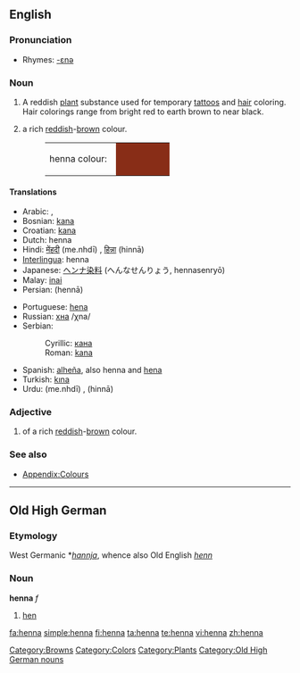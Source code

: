 {{see|Henna}}
{{wikipedia}}
==English==

===Pronunciation===
* Rhymes: [[Rhymes:English:-ɛnə|-ɛnə]]

===Noun===
{{en-noun}}

# A reddish [[plant]] substance used for temporary [[tattoo]]s and [[hair]] coloring. Hair colorings range from bright red to earth brown to near black.
# {{colour}} a rich [[red]]dish-[[brown]] colour.
#: <table><tr><td>henna colour: &nbsp;</td><td bgcolor="#882D17" width="80">&nbsp; </td></tr></table>

====Translations====
{{trans-top|dye}}
* Arabic: {{Arab|[[حنة]]}}, {{Arab|[[حناء|حِنَّاء]]}}
* Bosnian: [[kana]] {{f}}
* Croatian: [[kana]] {{f}}
* Dutch: henna
* Hindi: [[मेंहदी]] (me.nhdī) {{f}}, [[हिन्ना]] (hinnā) {{f}}
* [[Interlingua]]: henna
* Japanese: [[ヘンナ]][[染料]] (へんなせんりょう, hennasenryō)
* Malay: [[inai]]
* Persian: {{fa-Arab|[[حنا]]}} (hennā)
{{trans-mid}}
* Portuguese: [[hena]]
* Russian: [[хна]] /χna/ {{f}}
* Serbian:
*: Cyrillic: [[кана]] {{f}}
*: Roman: [[kana]] {{f}}
* Spanish: [[alheña]], also henna and [[hena]]
* Turkish: [[kına]]
* Urdu: {{ur-Arab|[[مینہدی]]}} (me.nhdī) {{f}}, {{ur-Arab|[[حنا]]}} (hinnā) {{f}}
{{trans-bottom}}

{{trans-top|colour}}
{{trans-mid}}
{{trans-bottom}}

===Adjective===
{{en-adj|-}}

# {{colour}} of a rich [[red]]dish-[[brow]]n colour.

===See also===
* [[Appendix:Colours]]

[[Category:Browns]]
[[Category:Colors]]
[[Category:Plants]]

----

==Old High German==

===Etymology===
West Germanic *''[[hannja]]'', whence also Old English ''[[henn]]''

===Noun===
'''henna''' ''f''

# [[hen]]

[[Category:Old High German nouns]]

[[fa:henna]]
[[simple:henna]]
[[fi:henna]]
[[ta:henna]]
[[te:henna]]
[[vi:henna]]
[[zh:henna]]